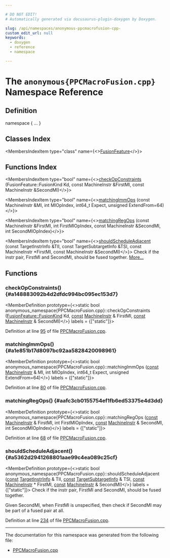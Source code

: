 ```yaml
---

# DO NOT EDIT!
# Automatically generated via docusaurus-plugin-doxygen by Doxygen.

slug: /api/namespaces/anonymous-ppcmacrofusion-cpp-
custom_edit_url: null
keywords:
  - doxygen
  - reference
  - namespace

---
```





# The `anonymous{PPCMacroFusion.cpp}` Namespace Reference

<DoxygenPage pluginConfig={pluginConfig}>



## Definition

<CodeBlock>namespace &#123; ... &#125;</CodeBlock>

## Classes Index

<MembersIndex>

<MembersIndexItem
  type="class"
  name={<><a href="/docs/api/classes/anonymous-namespace-ppcmacrofusion-cpp-/fusionfeature">FusionFeature</a></>}>
</MembersIndexItem>

</MembersIndex>

## Functions Index

<MembersIndex>

<MembersIndexItem
  type="bool"
  name={<><a href="#a148883092b4d2dfdc994bc095ec153d7">checkOpConstraints</a> (FusionFeature::FusionKind Kd, const MachineInstr &amp;FirstMI, const MachineInstr &amp;SecondMI)</>}>
</MembersIndexItem>

<MembersIndexItem
  type="bool"
  name={<><a href="#a1e851b17d8097bc92aa5828420098961">matchingImmOps</a> (const MachineInstr &amp;MI, int MIOpIndex, int64&#95;t Expect, unsigned ExtendFrom=64)</>}>
</MembersIndexItem>

<MembersIndexItem
  type="bool"
  name={<><a href="#aafc3cb0155754ef1fb6ed53375e4d3dd">matchingRegOps</a> (const MachineInstr &amp;FirstMI, int FirstMIOpIndex, const MachineInstr &amp;SecondMI, int SecondMIOpIndex)</>}>
</MembersIndexItem>

<MembersIndexItem
  type="bool"
  name={<><a href="#a5362d2941268801aae99c4ea089c25cf">shouldScheduleAdjacent</a> (const TargetInstrInfo &amp;TII, const TargetSubtargetInfo &amp;TSI, const MachineInstr &#42;FirstMI, const MachineInstr &amp;SecondMI)</>}>
Check if the instr pair, FirstMI and SecondMI, should be fused together. <a href="#a5362d2941268801aae99c4ea089c25cf">More...</a>
</MembersIndexItem>

</MembersIndex>


<SectionDefinition>

## Functions

### checkOpConstraints() {#a148883092b4d2dfdc994bc095ec153d7}

<MemberDefinition
  prototype={<>static bool anonymous&#95;namespace&#123;PPCMacroFusion.cpp&#125;::checkOpConstraints (<a href="/docs/api/classes/anonymous-namespace-ppcmacrofusion-cpp-/fusionfeature/#a9180da3be917e7829faaffae67e7ac05">FusionFeature::FusionKind</a> Kd, <a href="/docs/api/files/lib/lib/target/lib/target/aarch64/aarch64promoteconstant-cpp/#a90f8350fecae261c25be85d38b451bff">const</a> <a href="/docs/api/classes/llvm/machineinstr">MachineInstr</a> &amp; FirstMI, <a href="/docs/api/files/lib/lib/target/lib/target/aarch64/aarch64promoteconstant-cpp/#a90f8350fecae261c25be85d38b451bff">const</a> <a href="/docs/api/classes/llvm/machineinstr">MachineInstr</a> &amp; SecondMI)</>}
  labels = {["static"]}>

Definition at line <a href="/docs/api/files/lib/lib/target/lib/target/powerpc/ppcmacrofusion-cpp/#l00095">95</a> of file <a href="/docs/api/files/lib/lib/target/lib/target/powerpc/ppcmacrofusion-cpp">PPCMacroFusion.cpp</a>.
</MemberDefinition>

### matchingImmOps() {#a1e851b17d8097bc92aa5828420098961}

<MemberDefinition
  prototype={<>static bool anonymous&#95;namespace&#123;PPCMacroFusion.cpp&#125;::matchingImmOps (<a href="/docs/api/files/lib/lib/target/lib/target/aarch64/aarch64promoteconstant-cpp/#a90f8350fecae261c25be85d38b451bff">const</a> <a href="/docs/api/classes/llvm/machineinstr">MachineInstr</a> &amp; MI, int MIOpIndex, int64&#95;t Expect, unsigned ExtendFrom=64)</>}
  labels = {["static"]}>

Definition at line <a href="/docs/api/files/lib/lib/target/lib/target/powerpc/ppcmacrofusion-cpp/#l00080">80</a> of file <a href="/docs/api/files/lib/lib/target/lib/target/powerpc/ppcmacrofusion-cpp">PPCMacroFusion.cpp</a>.
</MemberDefinition>

### matchingRegOps() {#aafc3cb0155754ef1fb6ed53375e4d3dd}

<MemberDefinition
  prototype={<>static bool anonymous&#95;namespace&#123;PPCMacroFusion.cpp&#125;::matchingRegOps (<a href="/docs/api/files/lib/lib/target/lib/target/aarch64/aarch64promoteconstant-cpp/#a90f8350fecae261c25be85d38b451bff">const</a> <a href="/docs/api/classes/llvm/machineinstr">MachineInstr</a> &amp; FirstMI, int FirstMIOpIndex, <a href="/docs/api/files/lib/lib/target/lib/target/aarch64/aarch64promoteconstant-cpp/#a90f8350fecae261c25be85d38b451bff">const</a> <a href="/docs/api/classes/llvm/machineinstr">MachineInstr</a> &amp; SecondMI, int SecondMIOpIndex)</>}
  labels = {["static"]}>

Definition at line <a href="/docs/api/files/lib/lib/target/lib/target/powerpc/ppcmacrofusion-cpp/#l00068">68</a> of file <a href="/docs/api/files/lib/lib/target/lib/target/powerpc/ppcmacrofusion-cpp">PPCMacroFusion.cpp</a>.
</MemberDefinition>

### shouldScheduleAdjacent() {#a5362d2941268801aae99c4ea089c25cf}

<MemberDefinition
  prototype={<>static bool anonymous&#95;namespace&#123;PPCMacroFusion.cpp&#125;::shouldScheduleAdjacent (<a href="/docs/api/files/lib/lib/target/lib/target/aarch64/aarch64promoteconstant-cpp/#a90f8350fecae261c25be85d38b451bff">const</a> <a href="/docs/api/classes/llvm/targetinstrinfo">TargetInstrInfo</a> &amp; TII, <a href="/docs/api/files/lib/lib/target/lib/target/aarch64/aarch64promoteconstant-cpp/#a90f8350fecae261c25be85d38b451bff">const</a> <a href="/docs/api/classes/llvm/targetsubtargetinfo">TargetSubtargetInfo</a> &amp; TSI, <a href="/docs/api/files/lib/lib/target/lib/target/aarch64/aarch64promoteconstant-cpp/#a90f8350fecae261c25be85d38b451bff">const</a> <a href="/docs/api/classes/llvm/machineinstr">MachineInstr</a> &#42; FirstMI, <a href="/docs/api/files/lib/lib/target/lib/target/aarch64/aarch64promoteconstant-cpp/#a90f8350fecae261c25be85d38b451bff">const</a> <a href="/docs/api/classes/llvm/machineinstr">MachineInstr</a> &amp; SecondMI)</>}
  labels = {["static"]}>
Check if the instr pair, FirstMI and SecondMI, should be fused together.

Given SecondMI, when FirstMI is unspecified, then check if SecondMI may be part of a fused pair at all.

Definition at line <a href="/docs/api/files/lib/lib/target/lib/target/powerpc/ppcmacrofusion-cpp/#l00234">234</a> of file <a href="/docs/api/files/lib/lib/target/lib/target/powerpc/ppcmacrofusion-cpp">PPCMacroFusion.cpp</a>.
</MemberDefinition>

</SectionDefinition>

<hr/>

The documentation for this namespace was generated from the following file:

<ul>
<li><a href="/docs/api/files/lib/lib/target/lib/target/powerpc/ppcmacrofusion-cpp">PPCMacroFusion.cpp</a></li>
</ul>

</DoxygenPage>
